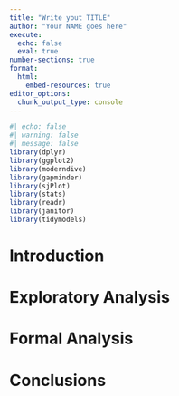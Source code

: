 ```yaml
---
title: "Write yout TITLE"
author: "Your NAME goes here"
execute: 
  echo: false
  eval: true
number-sections: true
format:
  html:
    embed-resources: true
editor_options: 
  chunk_output_type: console
---
```


```r
#| echo: false
#| warning: false
#| message: false
library(dplyr)
library(ggplot2)
library(moderndive)
library(gapminder)
library(sjPlot)
library(stats)
library(readr)
library(janitor)
library(tidymodels)
```

# Introduction {#sec-intro}

# Exploratory Analysis {#sec-EA}

# Formal Analysis {#sec-FA}

# Conclusions {#sec-con}

